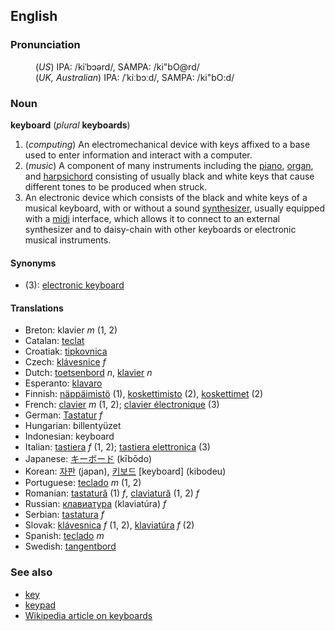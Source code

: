 ==English==
===Pronunciation===
:(''US'') IPA: /kiˈbɔərd/, SAMPA: /ki"bO@rd/
:(''UK, Australian'') IPA: /ˈkiːbɔːd/, SAMPA: /ki"bO:d/

===Noun===
'''keyboard''' (''plural'' '''keyboards''')

#(''computing'') An electromechanical device with keys affixed to a base used to enter information and interact with a computer.
#(''music'') A component of many instruments including the [[piano]], [[organ]], and [[harpsichord]] consisting of usually black and white keys that cause different tones to be produced when struck.
#An electronic device which consists of the black and white keys of a musical keyboard, with or without a sound [[synthesizer]], usually equipped with a [[midi]] interface, which allows it to connect to an external synthesizer and to daisy-chain with other keyboards or electronic musical instruments.

====Synonyms====
*(3): [[electronic keyboard]]

====Translations====
*Breton: klavier  ''m'' (1, 2)
*Catalan: [[teclat]] 
*Croatiak: [[tipkovnica]]
*Czech:  [[klávesnice]]  ''f''
*Dutch: [[toetsenbord]] ''n'', [[klavier]] ''n''
*Esperanto: [[klavaro]]
*Finnish: [[näppäimistö]] (1), [[koskettimisto]] (2), [[koskettimet]] (2)
*French: [[clavier]] ''m'' (1, 2); [[clavier électronique]] (3)
*German: [[Tastatur]] ''f''
*Hungarian: billentyüzet
*Indonesian: keyboard
*Italian: [[tastiera]] ''f'' (1, 2); [[tastiera elettronica]] (3)
*Japanese: [[キーボード]] (kībōdo)
*Korean: [[자판]] (japan), [[키보드]] [keyboard] (kibodeu)
*Portuguese: [[teclado]] ''m'' (1, 2)
*Romanian: [[tastatură]] (1) ''f'', [[claviatură]] (1, 2) ''f''
*Russian: [[клавиатура]] (klaviat&uacute;ra) ''f''
*Serbian: [[tastatura]] ''f''
*Slovak: [[klávesnica]]  ''f'' (1, 2), [[klaviatúra]] ''f'' (2)
*Spanish: [[teclado]] ''m''
*Swedish: [[tangentbord]]

===See also===
*[[key]]
*[[keypad]]
*[http://en.wikipedia.org/wiki/Keyboard Wikipedia article on keyboards]